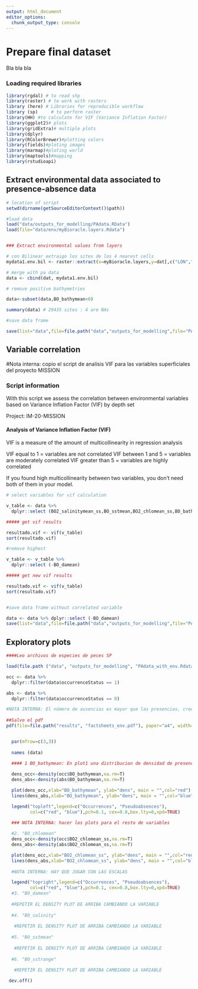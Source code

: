 ```yaml
---
output: html_document
editor_options: 
  chunk_output_type: console
---
```

# Prepare final dataset

Bla bla bla

### Loading required libraries

```r
library(rgdal) # to read shp
library(raster) # to work with rasters
library (here) # Libraries for reproducible workflow
library (sp)     # to perform raster
library(HH) #to calculate for VIF (Variance Inflation Factor)
library(ggplot2)# plots
library(gridExtra)# multiple plots
library(dplyr)
library(RColorBrewer)#plotting colors
library(fields)#ploting images
library(marmap)#ploting world
library(maptools)#mapping
library(rstudioapi)
```

## Extract environmental data associated to presence-absence data

```r

# location of script
setwd(dirname(getSourceEditorContext()$path))

#load data
load("data/outputs_for_modelling/PAdata.RData")
load(file="data/env/myBioracle.layers.Rdata") 


### Extract environmental values from layers 

# con Bilinear extraigo los sites de los 4 nearest cells 
mydata1.env.bil <- raster::extract(x=myBioracle.layers,y=dat[,c("LON","LAT")], method="bilinear", na.rm=TRUE, df=T) # 4 nearest cells, se consigue valor 29 sites más (se siguen perdiendo 64, de los cuales algunos son errores, es decir, no costeros)

# merge with pa data
data <- cbind(dat, mydata1.env.bil)

# remove positive bathymetries

data<-subset(data,BO_bathymean<0)

summary(data) # 29435 sites : 4 are NAs

#save data frame

save(list="data",file=file.path("data","outputs_for_modelling",file="PAdata_with_env.RData"))

```

## Variable correlation 

#Nota interna: copio el script de analísis VIF para las variables superficiales del proyecto MISSION

### Script information

With this script we assess the correlation between environmental variables based on Variance Inflation Factor (VIF) by depth set 

Project: IM-20-MISSION

#### Analysis of Variance Inflation Factor (VIF) 

VIF is a measure of the amount of multicollinearity in regression analysis

VIF equal to 1 = variables are not correlated
VIF between 1 and 5 = variables are moderately correlated 
VIF greater than 5 = variables are highly correlated

If you found high multicollinearity between two variables, you don’t need both of them in your model.

```r

# select variables for vif calculation

v_table <- data %>% 
  dplyr::select (BO2_salinitymean_ss,BO_sstmean,BO2_chlomean_ss,BO_bathymean,BO_damean)

##### get vif results

resultado.vif <- vif(v_table)
sort(resultado.vif)

#remove highest

v_table <- v_table %>% 
  dplyr::select (-BO_damean)

##### get new vif results

resultado.vif <- vif(v_table)
sort(resultado.vif)


#save data frame without correlated variable

data <- data %>% dplyr::select (-BO_damean)
save(list="data",file=file.path("data","outputs_for_modelling",file="PAdata_with_env.RData"))

```

## Exploratory plots

```r
####Leo archivos de especies de peces SP

load(file.path ("data", "outputs_for_modelling", "PAdata_with_env.Rdata"))

occ <- data %>% 
  dplyr::filter(data$occurrenceStatus == 1)

abs <- data %>% 
  dplyr::filter(data$occurrenceStatus == 0)

#NOTA INTERNA: El número de ausencias es mayor que las presencias, creo que tiene que ver con haber elimanado los datos de batimetrías menores que 0
  
##Salvo el pdf
pdf(file=file.path("results", "factsheets_env.pdf"), paper="a4", width=, height=12,compress=T)


  par(mfrow=c(3,3)) 
  
  names (data)

  #### 1 BO_bathymean: En plot1 una distribucion de densidad de presencias y ausencias vs bathymetry
  
  dens_occ<-density(occ$BO_bathymean,na.rm=T)
  dens_abs<-density(abs$BO_bathymean,na.rm=T)

  plot(dens_occ,xlab="BO_bathymean", ylab="dens", main = "",col="red")
  lines(dens_abs,xlab="BO_bathymean", ylab="dens", main = "",col="blue")

  legend("topleft",legend=c("Occurrences", "Pseudoabsences"),
         col=c("red", "blue"),pch=0.1, cex=0.8,box.lty=0,xpd=TRUE)
  
  ### NOTA INTERNA: hacer los plots para el resto de variables

  #2. "BO_chlomean"  
  dens_occ<-density(occ$BO2_chlomean_ss,na.rm=T)
  dens_abs<-density(abs$BO2_chlomean_ss,na.rm=T)

  plot(dens_occ,xlab="BO2_chlomean_ss", ylab="dens", main = "",col="red")
  lines(dens_abs,xlab="BO2_chlomean_ss", ylab="dens", main = "",col="blue")
  
  #NOTA INTERNA: HAY QUE JUGAR CON LAS ESCALAS

  legend("topright",legend=c("Occurrences", "Pseudoabsences"),
         col=c("red", "blue"),pch=0.1, cex=0.8,box.lty=0,xpd=TRUE)  
  #3. "BO_damean"      
  
  #REPETIR EL DENSITY PLOT DE ARRIBA CAMBIANDO LA VARIABLE
  
  #4. "BO_salinity" 
  
   #REPETIR EL DENSITY PLOT DE ARRIBA CAMBIANDO LA VARIABLE
  
  #5. "BO_sstmean" 
  
   #REPETIR EL DENSITY PLOT DE ARRIBA CAMBIANDO LA VARIABLE
  
  #6. "BO_sstrange" 
  
   #REPETIR EL DENSITY PLOT DE ARRIBA CAMBIANDO LA VARIABLE

 dev.off()
```

